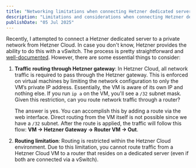 ```yaml
---
title: "Networking limitations when connecting Hetzner dedicated servers to Hetzner Cloud"
description: "Limitations and considerations when connecting Hetzner dedicated servers to Hetzner Cloud."
publishDate: "05 Jul 2025"
---
```


Recently, I attempted to connect a Hetzner dedicated server to a private network from Hetzner Cloud. In case you don't know, Hetzner provides the ability to do this with a vSwitch. The process is pretty straightforward and [well-documented](https://docs.hetzner.com/cloud/networks/connect-dedi-vswitch/). However, there are some essential things to consider:

1. **Traffic routing through Hetzner gateway**: In Hetzner Cloud, all network traffic is required to pass through the Hetzner gateway. This is enforced on virtual machines by limiting the network configuration to only the VM’s private IP address. Essentially, the VM is aware of its own IP and nothing else. If you run `ip a` on the VM, you'll see a `/32` subnet mask. Given this restriction, can you route network traffic through a router?

    The answer is yes. You can accomplish this by adding a route via the web interface. Direct routing from the VM itself is not possible since we have a `/32` subnet. After the route is applied, the traffic will follow this flow: **VM → Hetzner Gateway → Router VM → Out**.

2. **Routing limitation**: Routing is restricted within the Hetzner Cloud environment. Due to this limitation, you cannot route traffic from a Hetzner Cloud VM to a router that resides on a dedicated server (even if both are connected via a vSwitch).